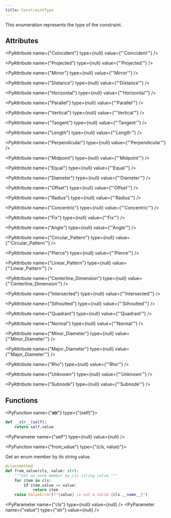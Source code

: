 ```yaml
---
title: ConstraintType
---
```


This enumeration represents the type of the constraint.

## Attributes

<PyAttribute name={"Coincident"} type={null} value={"'Coincident'"} />

<PyAttribute name={"Projected"} type={null} value={"'Projected'"} />

<PyAttribute name={"Mirror"} type={null} value={"'Mirror'"} />

<PyAttribute name={"Distance"} type={null} value={"'Distance'"} />

<PyAttribute name={"Horizontal"} type={null} value={"'Horizontal'"} />

<PyAttribute name={"Parallel"} type={null} value={"'Parallel'"} />

<PyAttribute name={"Vertical"} type={null} value={"'Vertical'"} />

<PyAttribute name={"Tangent"} type={null} value={"'Tangent'"} />

<PyAttribute name={"Length"} type={null} value={"'Length'"} />

<PyAttribute name={"Perpendicular"} type={null} value={"'Perpendicular'"} />

<PyAttribute name={"Midpoint"} type={null} value={"'Midpoint'"} />

<PyAttribute name={"Equal"} type={null} value={"'Equal'"} />

<PyAttribute name={"Diameter"} type={null} value={"'Diameter'"} />

<PyAttribute name={"Offset"} type={null} value={"'Offset'"} />

<PyAttribute name={"Radius"} type={null} value={"'Radius'"} />

<PyAttribute name={"Concentric"} type={null} value={"'Concentric'"} />

<PyAttribute name={"Fix"} type={null} value={"'Fix'"} />

<PyAttribute name={"Angle"} type={null} value={"'Angle'"} />

<PyAttribute name={"Circular_Pattern"} type={null} value={"'Circular_Pattern'"} />

<PyAttribute name={"Pierce"} type={null} value={"'Pierce'"} />

<PyAttribute name={"Linear_Pattern"} type={null} value={"'Linear_Pattern'"} />

<PyAttribute name={"Centerline_Dimension"} type={null} value={"'Centerline_Dimension'"} />

<PyAttribute name={"Intersected"} type={null} value={"'Intersected'"} />

<PyAttribute name={"Silhoutted"} type={null} value={"'Silhoutted'"} />

<PyAttribute name={"Quadrant"} type={null} value={"'Quadrant'"} />

<PyAttribute name={"Normal"} type={null} value={"'Normal'"} />

<PyAttribute name={"Minor_Diameter"} type={null} value={"'Minor_Diameter'"} />

<PyAttribute name={"Major_Diameter"} type={null} value={"'Major_Diameter'"} />

<PyAttribute name={"Rho"} type={null} value={"'Rho'"} />

<PyAttribute name={"Unknown"} type={null} value={"'Unknown'"} />

<PyAttribute name={"Subnode"} type={null} value={"'Subnode'"} />

## Functions

<PyFunction name={"__str__"} type={"(self)"}>

<PySourceCode >

```python
def __str__(self):
    return self.value
```

</PySourceCode>

<div >

<PyParameter name={"self"} type={null} value={null} />

</div>

<PyFunctionReturn type={null} />

</PyFunction>

<PyFunction name={"from_value"} type={"(cls, value)"}>

Get an enum member by its string value.

<PySourceCode >

```python
@classmethod
def from_value(cls, value: str):
    """Get an enum member by its string value."""
    for item in cls:
        if item.value == value:
            return item
    raise ValueError(f"{value} is not a valid {cls.__name__}")
```

</PySourceCode>

<div >

<PyParameter name={"cls"} type={null} value={null} />
<PyParameter name={"value"} type={"str"} value={null} />

</div>

<PyFunctionReturn type={null} />

</PyFunction>